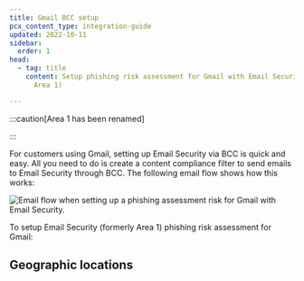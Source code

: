 ```yaml
---
title: Gmail BCC setup
pcx_content_type: integration-guide
updated: 2022-10-11
sidebar:
  order: 1
head:
  - tag: title
    content: Setup phishing risk assessment for Gmail with Email Security (formerly
      Area 1)

---
```



:::caution[Area 1 has been renamed]


<Render file="rename-area1-to-ces" />


:::

For customers using Gmail, setting up Email Security via BCC is quick and easy. All you need to do is create a content compliance filter to send emails to Email Security through BCC. The following email flow shows how this works:

![Email flow when setting up a phishing assessment risk for Gmail with Email Security.](~/assets/images/email-security/deployment/api-setup/gmail/gmail-bcc-flow.png)

To setup Email Security (formerly Area 1) phishing risk assessment for Gmail:

<Render file="deployment/gmail-bcc-setup" />

## Geographic locations

<Render file="deployment/bcc-table-geographic-locations" />
